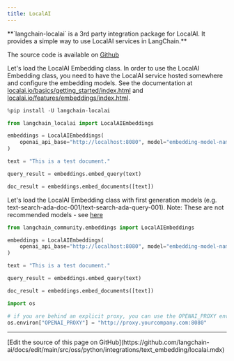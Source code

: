 ```yaml
---
title: LocalAI
---
```


<Info>
**`langchain-localai` is a 3rd party integration package for LocalAI. It provides a simple way to use LocalAI services in LangChain.**

The source code is available on [Github](https://github.com/mkhludnev/langchain-localai)

</Info>

Let's load the LocalAI Embedding class. In order to use the LocalAI Embedding class, you need to have the LocalAI service hosted somewhere and configure the embedding models. See the documentation at [localai.io/basics/getting_started/index.html](https://localai.io/basics/getting_started/index.html) and [localai.io/features/embeddings/index.html](https://localai.io/features/embeddings/index.html).

```python
%pip install -U langchain-localai
```

```python
from langchain_localai import LocalAIEmbeddings
```

```python
embeddings = LocalAIEmbeddings(
    openai_api_base="http://localhost:8080", model="embedding-model-name"
)
```

```python
text = "This is a test document."
```

```python
query_result = embeddings.embed_query(text)
```

```python
doc_result = embeddings.embed_documents([text])
```

Let's load the LocalAI Embedding class with first generation models (e.g. text-search-ada-doc-001/text-search-ada-query-001). Note: These are not recommended models - see [here](https://platform.openai.com/docs/guides/embeddings/what-are-embeddings)

```python
from langchain_community.embeddings import LocalAIEmbeddings
```

```python
embeddings = LocalAIEmbeddings(
    openai_api_base="http://localhost:8080", model="embedding-model-name"
)
```

```python
text = "This is a test document."
```

```python
query_result = embeddings.embed_query(text)
```

```python
doc_result = embeddings.embed_documents([text])
```

```python
import os

# if you are behind an explicit proxy, you can use the OPENAI_PROXY environment variable to pass through
os.environ["OPENAI_PROXY"] = "http://proxy.yourcompany.com:8080"
```

---

<Callout icon="pen-to-square" iconType="regular">
  [Edit the source of this page on GitHub](https://github.com/langchain-ai/docs/edit/main/src/oss/python/integrations/text_embedding/localai.mdx)
</Callout>
